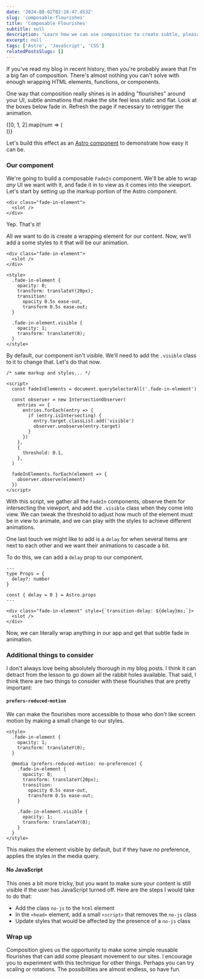 ```yaml
---
date: '2024-08-02T02:28:47.453Z'
slug: 'composable-flourishes'
title: 'Composable Flourishes'
subtitle: null
description: 'Learn how we can use composition to create subtle, pleasant animations that can be used on any component in our applications.'
excerpt: null
tags: ['Astro', 'JavaScript', 'CSS']
relatedPostsSlugs: []
---
```


If you've read my blog in recent history, then you're probably aware that I'm a big fan of composition. There's almost nothing you can't solve with enough wrapping HTML elements, functions, or components. <Marker content="Depending on what you're working on, of course." />

One way that composition really shines is in adding "flourishes" around your UI, subtle animations that make the site feel less static and flat. Look at the boxes below fade in. Refresh the page if necessary to retrigger the animation.

<div class="my-8 grid grid-cols-3 gap-4">
  {[0, 1, 2].map(num => (
    <FadeIn delay={num * 200}>
      <div class="aspect-square rounded-xl bg-accent" />
    </FadeIn>
  ))}
</div>

Let's build this effect as an [Astro component](https://astro.build) to demonstrate how easy it can be. <Marker content="You can easily do the same in React, but I leave that as an exercise for the reader." />

### Our component

We're going to build a composable `FadeIn` component. We'll be able to wrap _any_ UI we want with it, and fade it in to view as it comes into the viewport. Let's start by setting up the markup portion of the Astro component.

```astro
<div class="fade-in-element">
  <slot />
</div>
```

Yep. That's it!

All we want to do is create a wrapping element for our content. Now, we'll add a some styles to it that will be our animation.

```astro
<div class="fade-in-element">
  <slot />
</div>

<style>
  .fade-in-element {
    opacity: 0;
    transform: translateY(20px);
    transition:
      opacity 0.5s ease-out,
      transform 0.5s ease-out;
  }

  .fade-in-element.visible {
    opacity: 1;
    transform: translateY(0);
  }
</style>
```

By default, our component isn't visible. We'll need to add the `.visible` class to it to change that. Let's do that now.

```astro
/* same markup and styles... */

<script>
  const fadeInElements = document.querySelectorAll('.fade-in-element')

  const observer = new IntersectionObserver(
    entries => {
      entries.forEach(entry => {
        if (entry.isIntersecting) {
          entry.target.classList.add('visible')
          observer.unobserve(entry.target)
        }
      })
    },
    {
      threshold: 0.1,
    },
  )

  fadeInElements.forEach(element => {
    observer.observe(element)
  })
</script>
```

With this script, we gather all the `FadeIn` components, observe them for intersecting the viewport, and add the `.visible` class when they come into view. We can tweak the threshold to adjust how much of the element must be in view to animate, and we can play with the styles to achieve different animations.

One last touch we might like to add is a `delay` for when several items are next to each other and we want their animations to cascade a bit.

To do this, we can add a `delay` prop to our component.

```astro
---
type Props = {
  delay?: number
}

const { delay = 0 } = Astro.props
---

<div class="fade-in-element" style={`transition-delay: ${delay}ms;`}>
  <slot />
</div>
```

Now, we can literally wrap anything in our app and get that subtle fade in animation.

### Additional things to consider

I don't always love being absolutely thorough in my blog posts. I think it can detract from the lesson to go down all the rabbit holes available. That said, I think there are two things to consider with these flourishes that are pretty important:

#### `prefers-reduced-motion`

We can make the flourishes more accessible to those who don't like screen motion by making a small change to our styles.

```astro
<style>
  .fade-in-element {
    opacity: 1;
    transform: translateY(0);
  }

  @media (prefers-reduced-motion: no-preference) {
    .fade-in-element {
      opacity: 0;
      transform: translateY(20px);
      transition:
        opacity 0.5s ease-out,
        transform 0.5s ease-out;
    }

    .fade-in-element.visible {
      opacity: 1;
      transform: translateY(0);
    }
  }
</style>
```

This makes the element visible by default, but if they have no preference, applies the styles in the media query.

#### No JavaScript

This ones a bit more tricky, but you want to make sure your content is still visible if the user has JavaScript turned off. Here are the steps I would take to do that:

- Add the class `no-js` to the `html` element
- In the `<head>` element, add a small `<script>` that removes the `no-js` class
- Update styles that would be affected by the presence of a `no-js` class

### Wrap up

Composition gives us the opportunity to make some simple reusable flourishes that can add some pleasant movement to our sites. I encourage you to experiment with this technique for other things. Perhaps you can try scaling or rotations. The possibilities are almost endless, so have fun.
